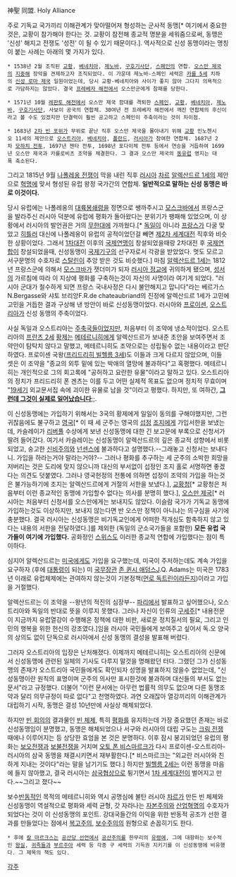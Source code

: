神聖 同盟.
Holy Alliance

주로 기독교 국가끼리 이해관계가 맞아떨어져 형성하는 군사적 동맹[* 여기에서 중요한 것은, 교황이 참가해야 한다는 것. 교황이 참전해 종교적 명분을 세워줌으로써, 동맹은 '신성' 해지고 전쟁도 '성전' 이 될 수 있기 때문이다.]. 역사적으로 신성 동맹이라는 명칭이 붙는 사례는 아래의 몇 가지가 있다.

 * 1538년 2월 조직된 [[교황]], [[베네치아]], [[제노바]], [[구호기사단]], [[스페인]]의 연합. [[오스만 제국]]의 [[지중해]] 장악을 견제하고자 조직되었다. 이 가운데 제노바-스페인 세력은 [[카를 5세]] 치하의 [[신성 로마 제국]] 일원이었는데, 당시 교황-베네치아와 사이가 좋지 않아 그다지 의욕적으로 가담하지는 않았다. 결국 [[프레베자 해전]]에서 오스만군에게 참패를 당한다.

 * 1571년 10월 [[레판토 해전]]에서 오스만 제국 함대를 격퇴한 [[스페인]], [[교황]], [[베네치아]], [[제노바]], [[구호기사단]], 사보이 공국의 연합체. 30여년 전 프레베자 해전에서 깨진 연합체의 후신이라고 볼 수도 있겠지만 단결력이 훨씬 공고하고 스페인이 주축이라는 것이 차이점.

 * 1683년 [[2차 빈 포위]]가 무위로 끝난 직후 오스만 제국을 몰아내기 위해 [[교황]] 인노첸시오 11세의 제안으로 [[오스트리아]], [[베네치아]], [[폴란드]], [[러시아]]가 참여한 연합체. 1687년 2차 [[모하치 전투]], 1697년 젠타 전투, 1698년 포다이체 전투 등에서 연승을 거듭하여 1699년 오스만 제국과 카를로비츠 조약을 체결한다. 그 결과 오스만 제국의 [[동유럽]] 영지는 대폭 축소된다.

그리고 1815년 9월 [[나폴레옹 전쟁]]이 막을 내린 직후 [[러시아]] [[차르]] [[알렉산드르 1세]]의 제안으로 [[혁명]]에 맞서 형성된 유럽 왕정 국가간의 연합체. '''일반적으로 말하는 신성 동맹은 바로 이것이다.'''

당시 유럽에는 나폴레옹의 [[대륙봉쇄령]]을 정면으로 쌩까주시고 [[모스크바]]에서 프랑스군을 발라주신 러시아 덕분에 유럽에 평화가 돌아왔다는 분위기가 팽패해 있었으며, 이 상황에서 러시아의 발언권은 거의 [[무한대]]에 가까웠다.[* [[독일]]이 아니라 [[프랑스]]가 다굴 맞았고 [[히틀러]] 대신에 나폴레옹이 유럽의 공적이었던걸 빼면 [[제2차 세계대전]] 직후와 비슷한 상황이었다. 그래서 [[1차대전]] 이후의 [[국제연맹]]이 창설되었을때랑 2차대전 후 [[국제연합]]이 창설되었을때, 신성동맹이 [[국제기구]]의 선구자로서 각광을 받았었다. 멋도 모르고 서구문명의 수호자로 [[스탈린]]이 추앙 받은 것도 비슷했다.] 마침 [[알렉산드르 1세]]는 1812년 프랑스군에 의해서 [[모스크바]]가 잿더미가 되자 [[러시아 정교]]에 귀의하게 됐으며, [[성서]]의 가르침에 따라 이 지상에 평화를 구축하는것이 자신의 사명이라 여기게 되었다. "러시아 군대가 철수하게 되면 프랑스 국내사정은 다시 불안해지고 맙니다"라는 베르가스N.Bergasse와 샤토 브리앙F.R.de chateaubriand의 진정에 알렉산드르 1세가 고민에 고민을 거듭한 결과 구상해 낸 방안이 바로 신성동맹이었다. 러시아와 [[프로이센]], [[오스트리아]]가 신성 동맹의 주축이었다.

사실 독일과 오스트리아는 [[주축국]]들이었지만, 처음부터 이 조약에 냉소적이었다. 오스트리아의 [[프란츠 2세]] [[황제]]는 [[메테르니히]]에게 알렉산드르가 보내준 초안을 보여주면서 조약안이 탐탁치 않다고 말했고, 메테르니히도 조약으로는 성립될수 없는 내용이라고 판단하였다. 프로이센 국왕([[프리드리히 빌헬름 3세]])도 이들과 크게 다르지 않았으며, 이들 셋은 이 조약을 "종교의 외투 밑에 있는 박애의 열망에 불과하다"고 혹평했다. 메테르니히는 개인적으로 그의 회고록에 "공허하고 요란한 유물"이라고 말하고 있다. 오스트리아의 정치가 프리드리히 폰 겐츠는 이를 두고 어떤 실제적 목표도 없으며 정치적 무효이며 "[[19세기]] 외교문서집 속에 괴이한 유물로 남을 것"이라고 평했다. 하지만, 또 여하간, '''[[그런데 그것이 실제로 일어났습니다]]''';;.

이 신성동맹에는 가입하기 위해서는 3국의 황제에게 일일이 동의를 구해야했지만, 그런 귀찮음에도 불구하고 [[영국]][* 이 때 세 군주는 영국의 [[섭정]] [[조지]]에게 가입서한을 보냈는데, 카슬레이가 [[리버풀]] 수상에게 보낸 신성동맹에 대한 긴 보고문에 부록으로 신청서가 딸려 들어갔다. 여기서 카슬레이는 신성동맹이 알렉산드르의 깊은 종교적 성향에서 비롯되었고, 숭고한 [[신비주의]]와 [[넌센스]]에 불과하다고 설명했다.--그래놓고 신청서는 보내다니. 가입을 하라는거야 말라는거야?-- 그러나 평화를 추구하는 세 군주의 소박한 희망을 저버리는 것은 도리에 맞지 않으니까 대신의 부서없이 섭정인 조지 홀로 서명하면 좋겠다는 의견도 덧붙였다. 그러나 영국헌정의 전통에 의하면 섭정이 조약의 가입을 하는것은 불가능하기에 조지는 알렉산드르에게 거절의 서한을 보냈다.], [[교황청]][* 교황청은 처음부터 이런 종교적인 동맹에 가입할수 없다는 의사를 분명히 했다.], [[오스만 제국]][* 러시아는 처음부터 신청서를 오스만에게는 보내지도 않았다. 이슬람 국가가 기독교 동맹에 가입하는것도 이상하지만, 보내지 않는다면 반 오스만 정책이 아니냐는 의구심을 사기에 충분했다. 결국 러시아는 신성동맹은 비기독교인에게 어떠한 적개심도 함축하지 않고 있다는 내용의 서한을 전달하였다.]를 제외한 (독일의 군소국가들을 포함한) '''모든 유럽 국가들이 여기에 가입했다.''' 공화정인 [[스위스]]도 이러한 종교적 연합에 가입했다는 점이 특이하다.

심지어 알렉산드르는 [[미국]]에게도 가입을 요구했는데, 미국이 주저하는데도 계속 가입을 요구하자 (후에 [[대통령]]이 되는) 미 [[국무장관]] [[존 퀸시 애덤스]]J.Q. Adams는 미국은 1783년 이래로 유럽체제에는 관여하지 않는것이 기본정책([[먼로 독트린]]이라든지)이라고 가입을 거절했다.

알렉산드르는 이 조약을 --왕년의 적진의 심장부-- [[파리]]에서 발표하고 싶어했으나, 오스트리아와 독일의 반대로 뜻을 이루지 못했다. 그러나 자신이 인류의 [[구세주]][* 내용전문이 지금까지 유럽열강이 수행해온 정책에 대한 비판, 새로운 정치질서의 필요, 그리고 인민의 행복을 위한 헌신의 강조였다.]임을 러시아 국민들에게 보여주고 싶어서 독.오 양국의 상의도 없이 단독으로 러시아에서 신성 동맹의 결성을 발표해 버렸다.

그러자 오스트리아의 입장은 난처해졌다. 이제까지 메테르니히는 오스트리아의 신문에서 신성동맹에 관련된 일체의 기사도 다루지 말것을 명해왔던 터다. 그랬던 그가 신성동맹의 존재가 오스트리아 국민들에게도 확인되자 성명을 발표하지 않을수 없었는데, "신성동맹이란 원칙의 표명이며 군주의 의사만 표시한것에 불과하며 대신들의 부서도 없는 문서"라고 규정했다. 더불어 "이런 문서에는 아무런 법률적 의무도 없으며 다른 동맹조약과 달리 의무규정이 따로 없다"고 천명하였다. 과연 오래잖아 열강끼리의 이해관계가 대립하기 시작, 동맹은 결성 10년만에 사실상 해체되었다.

하지만 [[빈 회의]]의 결과물인 [[빈 체제]], 특히 [[평화]]를 유지하는데 가장 중요했던 존재는 바로 신성동맹임이 분명했고, 동맹은 해체되었으나 서구와 러시아의 대립 구도는 [[크림 전쟁]] 때에나 이루어지는 등 상당한 효엄을 본 것은 분명하다. 이후 잠시 붕괴되었던 유럽의 평화는 [[보오전쟁]]과 [[보불전쟁]]을 거치며 [[오토 폰 비스마르크]]가 다시 프로이센-오스트리아-러시아의 삼국 동맹을 채결시키면서 재부활한다.[* 비스마르크는 "외교란 러시아와 친하게 지내는 것이다"라는 말을 남기기도 했다.] 하지만 [[빌헬름 2세]]는 이런 동맹을 마음에 들지 않아했고, 결국 러시아는 [[삼국협상]]으로 튕기면서 [[1차 세계대전]]이 벌어지고 만다.~~그리고 졌다~~

보수[[반동]]적인 목적의 메테르니히와 역시 공명심에 불탄 러시아 [[차르]]가 만든 빈 체제와 신성동맹이 역설적으로 평화와 세력 균형, 갓 자라나는 [[자본주의]]와 [[산업혁명]]의 수호자가 되었다는 것이 이 신성동맹의 포인트. 강대국들간의 이익을 위한 반동적 공조가 선한 결과를 만들었다는 점에서 [[복고]]주의, [[보수주의]]의 원형으로 손꼽히기도 한다.

 * 후에 [[칼 마르크스]]는 [[공산당 선언]]에서 [[공산주의]]를 한무리의 [[유령]]에, 그에 대항하는 보수적인 [[왕실]], [[귀족]]들과 [[부르주아]] 세력 등 각종 구 세력의 기득권 지키기를 이 신성동맹에 비유했다. 그 제목의 책도 있다.

[[각주]]

